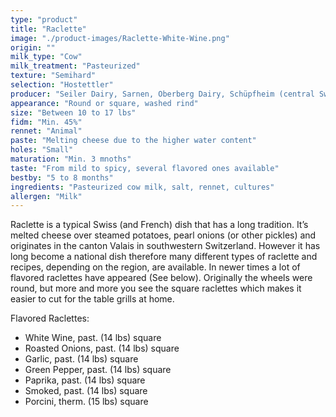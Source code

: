 ```yaml
---
type: "product"
title: "Raclette"
image: "./product-images/Raclette-White-Wine.png"
origin: ""
milk_type: "Cow"
milk_treatment: "Pasteurized"
texture: "Semihard"
selection: "Hostettler"
producer: "Seiler Dairy, Sarnen, Oberberg Dairy, Schüpfheim (central Switzerland)"
appearance: "Round or square, washed rind"
size: "Between 10 to 17 lbs"
fidm: "Min. 45%"
rennet: "Animal"
paste: "Melting cheese due to the higher water content"
holes: "Small"
maturation: "Min. 3 mnoths"
taste: "From mild to spicy, several flavored ones available"
bestby: "5 to 8 months"
ingredients: "Pasteurized cow milk, salt, rennet, cultures"
allergen: "Milk"
---
```


Raclette is a typical Swiss (and French) dish that has a long tradition. It’s melted cheese over steamed potatoes, pearl onions (or other pickles) and originates in the canton Valais in southwestern Switzerland. However it has long become a national dish therefore many different types of raclette and recipes, depending on the region, are available.
In newer times a lot of flavored raclettes have appeared (See below). Originally the wheels were round, but more and more you see the square raclettes which makes it easier to cut for the table grills at home.

Flavored Raclettes:

- White Wine, past. (14 lbs) square
- Roasted Onions, past. (14 lbs) square
- Garlic, past. (14 lbs) square
- Green Pepper, past. (14 lbs) square
- Paprika, past. (14 lbs) square
- Smoked, past. (14 lbs) square
- Porcini, therm. (15 lbs) square